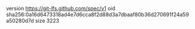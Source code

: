 version https://git-lfs.github.com/spec/v1
oid sha256:0a16d6473318ad4e7d6cca8f2d88d3a7dbaaf80b36d270691f24a59a50280d7d
size 3223
